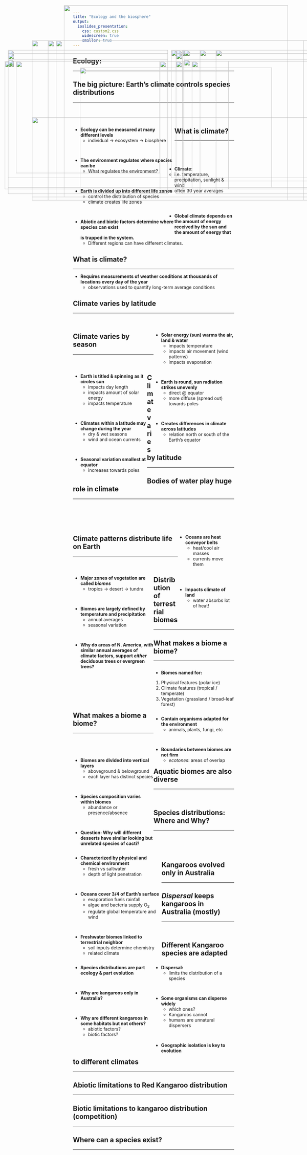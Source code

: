 ```yaml
---
title: "Ecology and the biosphere"
output: 
  ioslides_presentation:
    css: custom2.css
    widescreen: true
    smaller: true
---
```


## Ecology: 
<hr>

<IMG STYLE="position:absolute; TOP:225px; LEFT:25px; WIDTH:550px; HEIGHT:400px" SRC="images/clown.jpg">

<IMG STYLE="position:absolute; TOP:225px; LEFT:600px; WIDTH:450px; HEIGHT:400px" SRC="images/network.jpg">

## The big picture: Earth's climate controls species distributions
<hr>
<br/>
<br/>

<div style="float: left; width: 63%;">

* **Ecology can be measured at many different levels**
    + individual &rarr; ecosystem &rarr; biosphere

<br/>

* **The environment regulates where species can be**
    + What regulates the environment?
    
<br/>

* **Earth is divided up into different life zones**
    + control the distribution of species
    + climate creates life zones

<br/>

* **Abiotic and biotic factors determine where species can exist**

</div>

<IMG STYLE="position:absolute; TOP:190px; LEFT:675px; WIDTH:400px; HEIGHT:450px" SRC="images/scope.jpg">

## What is climate?
<hr>
<br/>
<br/>
<br/>

* **Climate: ** 
    + i.e. temperature, precipitation, sunlight & wind
    + often 30 year averages

<br/>
<br/>

* **Global climate depends on the amount of energy received by the sun and the amount of energy that is trapped in the system.**
    + Different regions can have different climates.

## 

<IMG STYLE="position:absolute; TOP:50px; LEFT:200px; WIDTH:700px; HEIGHT:600px" SRC="images/climate.png">

## What is climate?
<hr>

* **Requires measurements of weather conditions at thousands of locations every day of the year**
    + observations used to quantify long-term average conditions


<IMG STYLE="position:absolute; TOP:245px; LEFT:250px; WIDTH:600px; HEIGHT:375px" SRC="images/climate2.png">

## Climate varies by latitude
<hr>
<br/>

<div style="float: right; width: 50%;">

* **Solar energy (sun) warms the air, land & water**
    + impacts temperature
    + impacts air movement (wind patterns)
    + impacts evaporation

<br/>

* **Earth is round, sun radiation strikes unevenly**
    + direct @ equator
    + more diffuse (spread out) towards poles

<br/>

* **Creates differences in climate across latitudes**
    + relation north or south of the Earth's equator 

</div>

<IMG STYLE="position:absolute; TOP:190px; LEFT:25px; WIDTH:500px; HEIGHT:450px" SRC="images/radiation.jpg">

## Climate varies by season
<hr>
<br/>

<div style="float: left; width: 46%;">

* **Earth is titled & spinning as it circles sun**
    + impacts day length
    + impacts amount of solar energy
    + impacts temperature

<br/>

* **Climates within a latitude may change during the year**
    + dry & wet seasons
    + wind and ocean currents

<br/>

* **Seasonal variation smallest at equator**
    + increases towards poles

</div>

<IMG STYLE="position:absolute; TOP:225px; LEFT:500px; WIDTH:600px; HEIGHT:400px" SRC="images/seasons.jpg">

## Climate varies by latitude
<hr>

<IMG STYLE="position:absolute; TOP:160px; LEFT:100px; WIDTH:900px; HEIGHT:500px" SRC="images/latitude.png">

## Bodies of water play huge role in climate
<hr>
<br/>
<br/>
<br/>
<br/>

<div style="float: right; width: 35%;">

* **Oceans are heat conveyor belts**
    + heat/cool air masses
    + currents move them

<br/>
<br/>

* **Impacts climate of land**
    + water absorbs lot of heat!

</div>

<IMG STYLE="position:absolute; TOP:225px; LEFT:15px; WIDTH:700px; HEIGHT:400px" SRC="images/oceans.jpg">

## Climate patterns distribute life on Earth
<hr>
<br/>

<IMG STYLE="position:absolute; TOP:190px; LEFT:570px; WIDTH:500px; HEIGHT:450px" SRC="images/biomes_temp.png">

<div style="float: left; width: 50%;">

* **Major zones of vegetation are called *biomes* **
    + tropics &rarr; desert &rarr; tundra

<br/>

* **Biomes are largely defined by temperature and precipitation**
    + annual averages
    + seasonal variation
 
<br/>

* **Why do areas of N. America, with similar annual averages of climate factors, support *either* deciduous trees or evergreen trees?**

</div>

## Distribution of terrestrial biomes
<hr>

<IMG STYLE="position:absolute; TOP:160px; LEFT:175px; WIDTH:725px; HEIGHT:500px" SRC="images/biomesmap.jpg">

## What makes a biome a biome?
<hr>

<div style="float: left; width: 50%;">

* **Biomes named for:**
1. Physical features (polar ice)
2. Climate features (tropical / temperate)
3. Vegetation (grassland / broad-leaf forest)
    
</div>
    
<div style="float: right; width: 50%;"> 

* **Contain organisms adapted for the environment**
    + animals, plants, fungi, etc

<br/> 

* **Boundaries between biomes are not firm**
    + *ecotones*: areas of overlap

</div>

<IMG STYLE="position:absolute; TOP:400px; LEFT:100px; WIDTH:900px; HEIGHT:250px" SRC="images/ecotone.jpg">

## What makes a biome a biome?
<hr>
<br/> 
<br/> 

<div style="float: left; width: 50%;">

* **Biomes are divided into vertical layers**
    + aboveground & belowground
    + each layer has distinct species

<br/>   
   
* **Species composition varies within biomes**
    + abundance or presence/absence
    
<br/>

* **Question: Why will different desserts have similar looking but unrelated species of cacti?**

</div>

<IMG STYLE="position:absolute; TOP:190px; LEFT:535px; WIDTH:550px; HEIGHT:400px" SRC="images/layers.jpg">

## Aquatic biomes are also diverse
<hr>
<br/> 

<div style="float: left; width: 55%;">

* **Characterized by physical and chemical environment**
    + fresh vs saltwater
    + depth of light penetration

<br/> 

* **Oceans cover 3/4 of Earth's surface**
    + evaporation fuels rainfall
    + algae and bacteria supply O~2~
    + regulate global temperature and wind
    
<br/>   

* **Freshwater biomes linked to terrestrial neighbor**
    + soil inputs determine chemistry
    + related climate

</div>

<IMG STYLE="position:absolute; TOP:190px; LEFT:625px; WIDTH:400px; HEIGHT:450px" SRC="images/aquaticbiomes.jpg">

<!-- ## Aquatic biomes are also layered -->
<!-- <hr> -->

<!-- <div style="float: left; width: 50%;"> -->

<!-- * **Physically and chemically layered** -->
<!--     + vertically or horizontally -->

<!-- <br/>  -->

<!-- * **Light penetration decreases rapidly with depth** -->
<!--     + organisms performing photosynthesis... -->

<!-- <br/> -->

<!-- * **Benthic zones are the bottom of aquatic biomes** -->
<!--     + layer of sand and sediment -->
<!--     + organisms that feed on dead stuff -->

<!-- <br/> -->

<!-- * **Layers of temperature also exist** -->
<!--     + depends on sun, mixing, currents -->

<!-- </div> -->

<!-- <IMG STYLE="position:absolute; TOP:220px; LEFT:570px; WIDTH:500px; HEIGHT:400px" SRC="images/layers_water.jpg"> -->

## Species distributions: Where and Why?
<hr>
<br/>
<br/>
<br/>

<div style="float: left; width: 50%;">

* **Species distributions are part ecology & part evolution**

<br/>

* **Why are kangaroos only in Australia?**
    
<br/>
 
* **Why are different kangaroos in some habitats but not others?**
    + abiotic factors?
    + biotic factors?

</div>

<IMG STYLE="position:absolute; TOP:220px; LEFT:575px; WIDTH:450px; HEIGHT:400px" SRC="images/roo.jpg">
    
## Kangaroos evolved only in Australia
<hr>

<IMG STYLE="position:absolute; TOP:220px; LEFT:25px; WIDTH:500px; HEIGHT:400px" SRC="images/drift.jpg">

<IMG STYLE="position:absolute; TOP:190px; LEFT:575px; WIDTH:400px; HEIGHT:450px" SRC="images/evolve_roo.jpg">

## *Dispersal* keeps kangaroos in Australia (mostly)
<hr>
<br/>

<div style="float: left; width: 50%;">

* **Dispersal:**
    + limits the distribution of a species

<br/>

* **Some organisms can disperse widely**
    + which ones?
    + Kangaroos cannot
    + humans are unnatural dispersers
 
 <br/>
 
* **Geographic isolation is key to evolution**

</div>

<IMG STYLE="position:absolute; TOP:190px; LEFT:550px; WIDTH:500px; HEIGHT:450px" SRC="images/roo_hawaii.png">

## Different Kangaroo species are adapted to different climates
<hr>>

<IMG STYLE="position:absolute; TOP:190px; LEFT:25px; WIDTH:500px; HEIGHT:400px" SRC="images/climate_oz.jpg">

<IMG STYLE="position:absolute; TOP:225px; LEFT:550px; WIDTH:500px; HEIGHT:375px" SRC="images/roo_distribution.jpg">

## Abiotic limitations to Red Kangaroo distribution
<hr>>

<IMG STYLE="position:absolute; TOP:225px; LEFT:50px; WIDTH:450px; HEIGHT:350px" SRC="images/red_roo.jpg">

<IMG STYLE="position:absolute; TOP:190px; LEFT:575px; WIDTH:400px; HEIGHT:450px" SRC="images/roo_temp.jpg">

## Biotic limitations to kangaroo distribution (competition)
<hr>

<IMG STYLE="position:absolute; TOP:200px; LEFT:25px; WIDTH:500px; HEIGHT:425px" SRC="images/roo_interact.jpg">

<IMG STYLE="position:absolute; TOP:200px; LEFT:550px; WIDTH:500px; HEIGHT:425px" SRC="images/roo_interact2.jpg">

## Where can a species exist?
<hr>

<IMG STYLE="position:absolute; TOP:160px; LEFT:150px; WIDTH:800px; HEIGHT:500px" SRC="images/flow.jpg">

